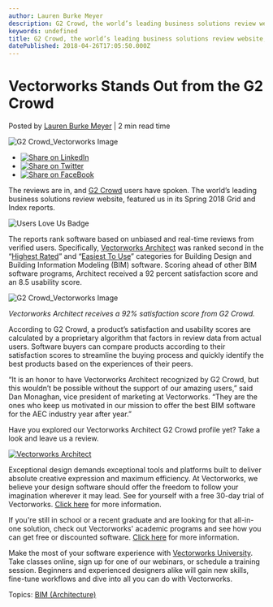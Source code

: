 ```yaml
---
author: Lauren Burke Meyer
description: G2 Crowd, the world’s leading business solutions review website, featured us in its Spring 2018 Grid and Index reports. 
keywords: undefined
title: G2 Crowd, the world’s leading business solutions review website, featured us in its Spring 2018 Grid and Index reports.  
datePublished: 2018-04-26T17:05:50.000Z
---
```

  

# Vectorworks Stands Out from the G2 Crowd

 Posted by [Lauren Burke Meyer](https://blog.vectorworks.net/author/laurenburke) | 2 min read time 

![G2 Crowd_Vectorworks Image](https://blog.vectorworks.net/hubfs/Blog%20Images/04262018_G2%20Crowd/G2%20Crowd_Vectorworks%20Image.png) 

* [![Share on LinkedIn](https://2659751.fs1.hubspotusercontent-na1.net/hubfs/2659751/michaelDemo/share-LI.png)](http://www.linkedin.com/shareArticle?mini=true&url=https%3A%2F%2Fblog.vectorworks.net%2Fvectorworks-stands-out-from-the-g2-crowd)
* [![Share on Twitter](https://2659751.fs1.hubspotusercontent-na1.net/hubfs/2659751/michaelDemo/share-TW.png)](https://www.twitter.com/share?text=Vectorworks%20Stands%20Out%20from%20the%20G2%20Crowd&url=https%3A%2F%2Fblog.vectorworks.net%2Fvectorworks-stands-out-from-the-g2-crowd&via=PMGTweets)
* [![Share on FaceBook](https://2659751.fs1.hubspotusercontent-na1.net/hubfs/2659751/michaelDemo/share-FB.png)](https://www.facebook.com/sharer/sharer.php?u=https%3A%2F%2Fblog.vectorworks.net%2Fvectorworks-stands-out-from-the-g2-crowd)

The reviews are in, and [G2 Crowd](https://www.g2crowd.com/) users have spoken. The world’s leading business solutions review website, featured us in its Spring 2018 Grid and Index reports.

![Users Love Us Badge](https://blog.vectorworks.net/hs-fs/hubfs/Blog%20Images/04262018_G2%20Crowd/Users%20Love%20Us%20Badge.png?width=523&height=660&name=Users%20Love%20Us%20Badge.png)

The reports rank software based on unbiased and real-time reviews from verified users. Specifically, [Vectorworks Architect](http://www.vectorworks.net/architect?utm%5Fcampaign=blog&utm%5Fsource=intext&utm%5Fmedium=planetvectorworks&utm%5Fcontent=g2crowd042618) was ranked second in the “[Highest Rated](https://www.g2crowd.com/categories/building-design-and-building-information-modeling-bim#highest%5Frated)” and “[Easiest To Use](https://www.g2crowd.com/categories/building-design-and-building-information-modeling-bim#easiest%5Fto%5Fuse)” categories for Building Design and Building Information Modeling (BIM) software. Scoring ahead of other BIM software programs, Architect received a 92 percent satisfaction score and an 8.5 usability score.

![G2 Crowd_Vectorworks Image](https://blog.vectorworks.net/hs-fs/hubfs/Blog%20Images/04262018_G2%20Crowd/G2%20Crowd_Vectorworks%20Image.png?width=600&name=G2%20Crowd_Vectorworks%20Image.png)

_Vectorworks Architect receives a 92% satisfaction score from G2 Crowd._ 

According to G2 Crowd, a product’s satisfaction and usability scores are calculated by a proprietary algorithm that factors in review data from actual users. Software buyers can compare products according to their satisfaction scores to streamline the buying process and quickly identify the best products based on the experiences of their peers. 

“It is an honor to have Vectorworks Architect recognized by G2 Crowd, but this wouldn’t be possible without the support of our amazing users,” said Dan Monaghan, vice president of marketing at Vectorworks. “They are the ones who keep us motivated in our mission to offer the best BIM software for the AEC industry year after year.”

Have you explored our Vectorworks Architect G2 Crowd profile yet? Take a look and leave us a review.

[![Vectorworks Architect](https://no-cache.hubspot.com/cta/default/3018241/f893bea2-10a6-4d5a-9171-94175c95fcbd.png)](https://cta-redirect.hubspot.com/cta/redirect/3018241/f893bea2-10a6-4d5a-9171-94175c95fcbd) 

Exceptional design demands exceptional tools and platforms built to deliver absolute creative expression and maximum efficiency. At Vectorworks, we believe your design software should offer the freedom to follow your imagination wherever it may lead. See for yourself with a free 30-day trial of Vectorworks. [Click here](https://www.vectorworks.net/trial/form) for more information.

If you're still in school or a recent graduate and are looking for that all-in-one solution, check out Vectorworks' academic programs and see how you can get free or discounted software. [Click here](https://www.vectorworks.net/en-US/education) for more information.

Make the most of your software experience with [Vectorworks University](https://university.vectorworks.net/). Take classes online, sign up for one of our webinars, or schedule a training session. Beginners and experienced designers alike will gain new skills, fine-tune workflows and dive into all you can do with Vectorworks. 

 Topics: [BIM (Architecture)](https://blog.vectorworks.net/topic/bim-architecture) 

  